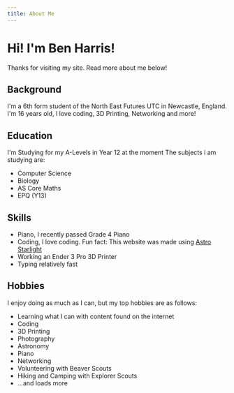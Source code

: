 ```yaml
---
title: About Me
---
```


# Hi! I'm Ben Harris!
Thanks for visiting my site. Read more about me below!
## Background
I'm a 6th form student of the North East Futures UTC in Newcastle, England. I'm 16 years old, I love coding, 3D Printing, Networking and more!
## Education
I'm Studying for my A-Levels in Year 12 at the moment
The subjects i am studying are:
- Computer Science
- Biology
- AS Core Maths
- EPQ (Y13)
## Skills
- Piano, I recently passed Grade 4 Piano
- Coding, I love coding. Fun fact: This website was made using [Astro Starlight](https://starlight.astro.build)
- Working an Ender 3 Pro 3D Printer
- Typing relatively fast
## Hobbies
I enjoy doing as much as I can, but my top hobbies are as follows:
- Learning what I can with content found on the internet
- Coding
- 3D Printing
- Photography
- Astronomy
- Piano
- Networking
- Volunteering with Beaver Scouts
- Hiking and Camping with Explorer Scouts
- ...and loads more

<GitLastUpdated/>